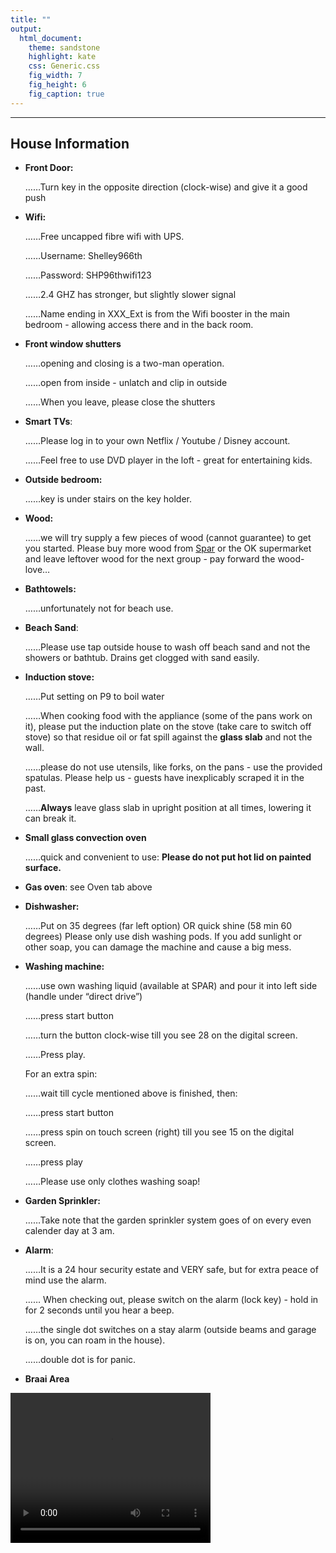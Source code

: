 ```yaml
---
title: ""
output:
  html_document:
    theme: sandstone
    highlight: kate
    css: Generic.css
    fig_width: 7
    fig_height: 6
    fig_caption: true
---
```


***

## House Information

* __Front Door:__

  ......Turn key in the opposite direction (clock-wise) and give it a good push

* __Wifi:__

  ......Free uncapped fibre wifi with UPS.
  
  ......Username: Shelley966th
  
  ......Password: SHP96thwifi123
  
  ......2.4 GHZ has stronger, but slightly slower signal
  
  ......Name ending in XXX_Ext is from the Wifi booster in the main bedroom - allowing access there and in the back room.


* __Front window shutters__

  ......opening and closing is a two-man operation.
  
  ......open from inside - unlatch and clip in outside
  
  ......When you leave, please close the shutters

* __Smart TVs__:

  ......Please log in to your own Netflix / Youtube / Disney account.

  ......Feel free to use DVD player in the loft - great for entertaining kids.

* __Outside bedroom:__ 

  ......key is under stairs on the key holder.

* __Wood:__ 

  ......we will try supply a few pieces of wood (cannot guarantee) to get you started. Please buy more wood from [Spar](https://goo.gl/maps/ukLPuzQC6ErWaXut5s) or the OK supermarket and leave leftover wood for the next group - pay forward the wood-love...


* __Bathtowels:__ 

  ......unfortunately not for beach use.

* __Beach Sand__: 

  ......Please use tap outside house to wash off beach sand and not the showers or bathtub. Drains get clogged with sand easily.

* __Induction stove:__

  ......Put setting on P9 to boil water

  ......When cooking food with the appliance (some of the pans work on it), please put the induction plate on the stove (take care to switch off stove) so that residue oil or fat spill against the __glass slab__ and not the wall.

  ......please do not use utensils, like forks, on the pans - use the provided spatulas. Please help us - guests have inexplicably scraped it in the past.

  ......__Always__ leave glass slab in upright position at all times, lowering it can break it.


* __Small glass convection oven__

  ......quick and convenient to use: __Please do not put hot lid on painted surface.__

* __Gas oven__: see Oven tab above

* __Dishwasher:__

  ......Put on 35 degrees (far left option) OR quick shine (58 min 60 degrees)
Please only use dish washing pods. If you add sunlight or other soap, you can damage the machine and cause a big mess.



* __Washing machine:__

  ......use own washing liquid (available at SPAR) and pour it into left side (handle under "direct drive")
  
  ......press start button
  
  ......turn the button clock-wise till you see 28 on the digital screen.


  ......Press play.

  For an extra spin:
  
  ......wait till cycle mentioned above is finished, then:
  
  ......press start button
  
  ......press spin on touch screen (right) till you see 15 on the digital screen.
  
  ......press play

  ......Please use only clothes washing soap!


* __Garden Sprinkler:__

  ......Take note that the garden sprinkler system goes of on every even calender day at 3 am.
  
  
* __Alarm__:

  ......It is a 24 hour security estate and VERY safe, but for extra peace of mind use the alarm.
  
  ...... When checking out, please switch on the alarm (lock key) - hold in for 2 seconds until you hear a beep.
  
  ......the single dot switches on a stay alarm (outside beams and garage is on, you can roam in the house).
  
  ......double dot is for panic.
  
* __Braai Area__


<video width="320" height="240" controls>
  <source src="img/fire.mp4" type="video/mp4">
</video>

